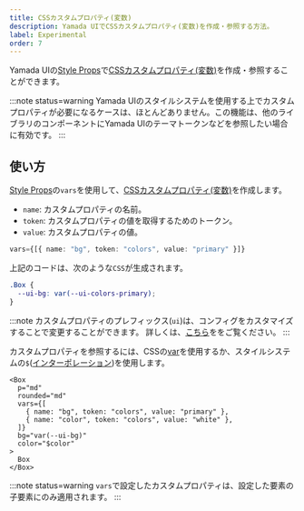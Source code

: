 ```yaml
---
title: CSSカスタムプロパティ(変数)
description: Yamada UIでCSSカスタムプロパティ(変数)を作成・参照する方法。
label: Experimental
order: 7
---
```


Yamada UIの[Style Props](/styled-system/style-props)で[CSSカスタムプロパティ(変数)](https://developer.mozilla.org/ja/docs/Web/CSS/Using_CSS_custom_properties)を作成・参照することができます。

:::note status=warning
Yamada UIのスタイルシステムを使用する上でカスタムプロパティが必要になるケースは、ほとんどありません。この機能は、他のライブラリのコンポーネントにYamada UIのテーマトークンなどを参照したい場合に有効です。
:::

## 使い方

[Style Props](/styled-system/style-props)の`vars`を使用して、[CSSカスタムプロパティ(変数)](https://developer.mozilla.org/ja/docs/Web/CSS/Using_CSS_custom_properties)を作成します。

- `name`: カスタムプロパティの名前。
- `token`: カスタムプロパティの値を取得するためのトークン。
- `value`: カスタムプロパティの値。

```ts
vars={[{ name: "bg", token: "colors", value: "primary" }]}
```

上記のコードは、次のような`CSS`が生成されます。

```css
.Box {
  --ui-bg: var(--ui-colors-primary);
}
```

:::note
カスタムプロパティのプレフィックス(`ui`)は、コンフィグをカスタマイズすることで変更することができます。
詳しくは、[こちら](/styled-system/configure/customize-config)ををご覧ください。
:::

カスタムプロパティを参照するには、CSSの[var](https://developer.mozilla.org/ja/docs/Web/CSS/var)を使用するか、スタイルシステムの`$`([インターポレーション](/styled-system/interpolation))を使用します。

```tsx
<Box
  p="md"
  rounded="md"
  vars={[
    { name: "bg", token: "colors", value: "primary" },
    { name: "color", token: "colors", value: "white" },
  ]}
  bg="var(--ui-bg)"
  color="$color"
>
  Box
</Box>
```

:::note status=warning
`vars`で設定したカスタムプロパティは、設定した要素の子要素にのみ適用されます。
:::
